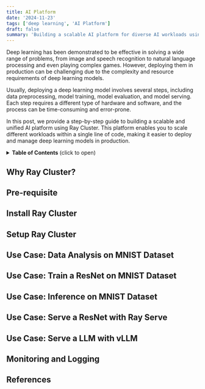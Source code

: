 ```yaml
---
title: AI Platform
date: '2024-11-23'
tags: ['deep learning', 'AI Platform']
draft: false
summary: 'Building a scalable AI platform for diverse AI workloads using Ray Cluster'
---
```

Deep learning has been demonstrated to be effective in solving a wide range of problems, from image and speech recognition to natural language processing and even playing complex games. However, deploying them in production can be challenging due to the complexity and resource requirements of deep learning models.

Usually, deploying a deep learning model involves several steps, including data preprocessing, model training, model evaluation, and model serving. Each step requires a different type of hardware and software, and the process can be time-consuming and error-prone.

In this post, we provide a step-by-step guide to building a scalable and unified AI platform using Ray Cluster. This platform enables you to scale different workloads within a single line of code, making it easier to deploy and manage deep learning models in production.

<details>
<summary><b>Table of Contents</b> (click to open)</summary>

- [Why Ray Cluster?](#why-ray-cluster)
- [Pre-requisite](#pre-requisite)
- [Install Ray Cluster](#install-ray-cluster)
- [Setup Ray Cluster](#setup-ray-cluster)
- [Use Case: Data Analysis on MNIST Dataset](#use-case-data-analysis-on-mnist-dataset)
- [Use Case: Train a ResNet on MNIST Dataset](#use-case-train-a-resnet-on-mnist-dataset)
- [Use Case: Inference on MNIST Dataset](#use-case-inference-on-mnist-dataset)
- [Use Case: Serve a ResNet with Ray Serve](#use-case-serve-a-resnet-with-ray-serve)
- [Use Case: Serve a LLM with vLLM](#use-case-serve-a-llm-with-vllm)
- [Monitoring and Logging](#monitoring-and-logging)
- [References](#references)

</details>

## Why Ray Cluster?

## Pre-requisite

## Install Ray Cluster

## Setup Ray Cluster

## Use Case: Data Analysis on MNIST Dataset

## Use Case: Train a ResNet on MNIST Dataset

## Use Case: Inference on MNIST Dataset

## Use Case: Serve a ResNet with Ray Serve

## Use Case: Serve a LLM with vLLM

## Monitoring and Logging

## References
